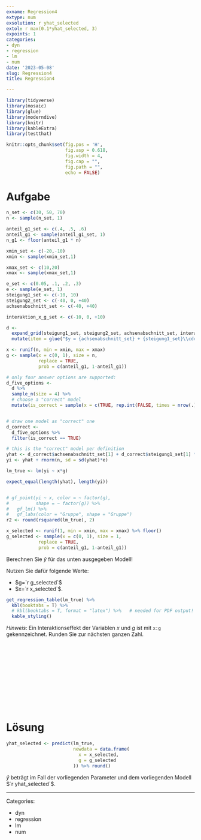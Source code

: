 ```yaml
---
exname: Regression4
extype: num
exsolution: r yhat_selected
extol: r max(0.1*yhat_selected, 3)
expoints: 1
categories:
- dyn
- regression
- lm
- num
date: '2023-05-08'
slug: Regression4
title: Regression4

---
```



<!-- based on Karsten Luebke et al.-->





```r
library(tidyverse)
library(mosaic)
library(glue)
library(moderndive)
library(knitr)
library(kableExtra)
library(testthat)
```


```r
knitr::opts_chunk$set(fig.pos = 'H',
                      fig.asp = 0.618,
                      fig.width = 4,
                      fig.cap = "", 
                      fig.path = "",
                      echo = FALSE)
```





# Aufgabe


```r


n_set <- c(30, 50, 70)
n <- sample(n_set, 1)

anteil_g1_set <- c(.4, .5, .6)
anteil_g1 <- sample(anteil_g1_set, 1)
n_g1 <- floor(anteil_g1 * n)

xmin_set <- c(-20,-10)
xmin <- sample(xmin_set,1)

xmax_set <- c(10,20)
xmax <- sample(xmax_set,1)

e_set <- c(0.05, .1, .2, .3)
e <- sample(e_set, 1)
steigung1_set <- c(-10, 10)
steigung2_set <- c(-40, 0, +40)
achsenabschnitt_set <- c(-40, +40)

interaktion_x_g_set <- c(-10, 0, +10)

```



```r

d <- 
  expand_grid(steigung1_set, steigung2_set, achsenabschnitt_set, interaktion_x_g_set) %>% 
  mutate(item = glue("$y = {achsenabschnitt_set} + {steigung1_set}\\cdot x + {steigung2_set} \\cdot g + {interaktion_x_g_set} \\cdot xg + \\epsilon$")) 


```

```r
x <- runif(n, min = xmin, max = xmax)
g <- sample(x = c(0, 1), size = n,
            replace = TRUE,
            prob = c(anteil_g1, 1-anteil_g1))

# only four answer options are supported:
d_five_options <-
  d %>% 
  sample_n(size = 4) %>% 
  # choose a "correct" model
  mutate(is_correct = sample(x = c(TRUE, rep.int(FALSE, times = nrow(.) - 1))))


# draw one model as "correct" one
d_correct <- 
  d_five_options %>% 
  filter(is_correct == TRUE)

# this is the "correct" model per definition
yhat <- d_correct$achsenabschnitt_set[1] + d_correct$steigung1_set[1] * x + d_correct$steigung2_set[1] * g + d_correct$interaktion_x_g_set[1] * x*g
yi <- yhat + rnorm(n, sd = sd(yhat)*e)

lm_true <- lm(yi ~ x*g)

expect_equal(length(yhat), length(yi))


# gf_point(yi ~ x, color = ~ factor(g), 
#          shape = ~ factor(g)) %>% 
#   gf_lm() %>% 
#   gf_labs(color = "Gruppe", shape = "Gruppe")
r2 <- round(rsquared(lm_true), 2)

```


```r
x_selected <- runif(1, min = xmin, max = xmax) %>% floor()
g_selected <- sample(x = c(0, 1), size = 1,
            replace = TRUE,
            prob = c(anteil_g1, 1-anteil_g1))
```


Berechnen Sie $\hat{y}$ für das unten ausgegeben Modell!

Nutzen Sie dafür folgende Werte:

- $g=`r g_selected`$
- $x=`r x_selected`$.


```r
get_regression_table(lm_true) %>% 
  kbl(booktabs = T) %>% 
  # kbl(booktabs = T, format = "latex") %>%   # needed for PDF output!
  kable_styling()
```







*Hinweis*: Ein Interaktionseffekt der Variablen $x$ und $g$ ist mit `x:g` gekennzeichnet. Runden Sie zur nächsten ganzen Zahl.



</br>
</br>
</br>
</br>
</br>
</br>
</br>
</br>
</br>
</br>

# Lösung


```r
yhat_selected <- predict(lm_true,
                         newdata = data.frame(
                           x = x_selected,
                           g = g_selected
                         )) %>% round()
```


$\hat{y}$ beträgt im Fall der vorliegenden Parameter und dem vorliegenden Modell $`r yhat_selected`$.







---

Categories: 

- dyn
- regression
- lm
- num

